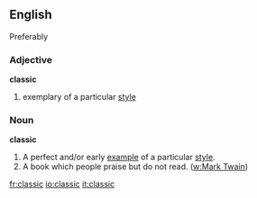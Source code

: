 ==English==
Preferably

===Adjective===
'''classic'''
# exemplary of a particular [[style]]

===Noun===
'''classic'''
# A perfect and/or early [[example]] of a particular [[style]].
# A book which people praise but do not read. ([[w:Mark Twain]])

[[fr:classic]]
[[io:classic]]
[[it:classic]]